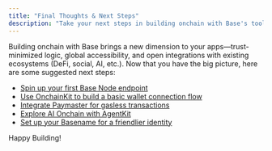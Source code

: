 ```yaml
---
title: "Final Thoughts & Next Steps"
description: "Take your next steps in building onchain with Base's tools including Base Node, OnchainKit, Paymaster, AgentKit, and Basenames for complete onchain development."
---
```


Building onchain with Base brings a new dimension to your apps—trust-minimized logic, global accessibility, and open integrations with existing ecosystems (DeFi, social, AI, etc.). Now that you have the big picture, here are some suggested next steps:

* [Spin up your first Base Node endpoint](https://portal.cdp.coinbase.com/products/node)  
* [Use OnchainKit to build a basic wallet connection flow](https://onchainkit.xyz/)  
* [Integrate Paymaster for gasless transactions](https://docs.cdp.coinbase.com/paymaster/docs/welcome)  
* [Explore AI Onchain with AgentKit](https://docs.cdp.coinbase.com/agentkit/docs/welcome)  
* [Set up your Basename for a friendlier identity](https://www.base.org/names)

Happy Building!


<PolicyBanner />